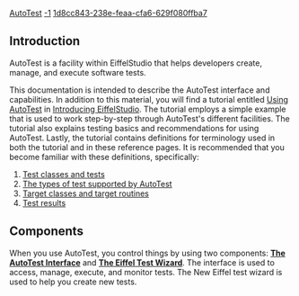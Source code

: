 [[Property:title|AutoTest]]
[[Property:weight|-1]]
[[Property:uuid|1d8cc843-238e-feaa-cfa6-629f080ffba7]]
==Introduction==

AutoTest is a facility within EiffelStudio that helps developers create, manage, and execute software tests. 

This documentation is intended to describe the AutoTest interface and capabilities. In addition to this material, you will find a tutorial entitled [[Using AutoTest]] in [[Introducing EiffelStudio]]. The tutorial employs a simple example that is used to work step-by-step through AutoTest's different facilities. The tutorial also explains testing basics and recommendations for using AutoTest. Lastly, the tutorial contains definitions for terminology used in both the tutorial and in these reference pages. It is recommended that you become familiar with these definitions, specifically:

#[[Testing: Background and basics#Test classes and tests|Test classes and tests]]
#[[Testing: Background and basics#Types of tests|The types of test supported by AutoTest]]
#[[Testing: Background and basics#Anatomy of a test|Target classes and target routines]]
#[[Execute tests#About test results|Test results]]



==Components==

When you use AutoTest, you control things by using two components: '''[[The AutoTest Interface]]''' and '''[[The Eiffel Test Wizard]]'''. The interface is used to access, manage, execute, and monitor tests. The New Eiffel test wizard is used to help you create new tests.


{{Caution|At this time, AutoTest will work only for project targets in the classic Eiffel environment. This means that projects targeted to Microsoft .Net will not be able to use AutoTest.}}


{{Recommended|During the transition to void-safe Eiffel, projects can be built using '''experimental''' mode. This mode is as stable as '''non-experimental''' mode, but includes some facilities that might break existing code in a few circumstances. However, since version 6.5, EiffelStudio itself is built in experimental mode, so '''we recommend that you use AutoTest only on projects also built using experimental mode'''. Experimental mode can be invoked by using the "-experiment" option from the command line, or on Microsoft Windows by following the '''Start''' menu path to EiffelStudio and selecting experimental mode. }}


{{SeeAlso|<br/>[[Using AutoTest]]  }}



